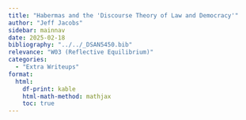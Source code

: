 ```yaml
---
title: "Habermas and the 'Discourse Theory of Law and Democracy'"
author: "Jeff Jacobs"
sidebar: mainnav
date: 2025-02-18
bibliography: "../../_DSAN5450.bib"
relevance: "W03 (Reflective Equilibrium)"
categories:
  - "Extra Writeups"
format:
  html:
    df-print: kable
    html-math-method: mathjax
    toc: true
---
```


